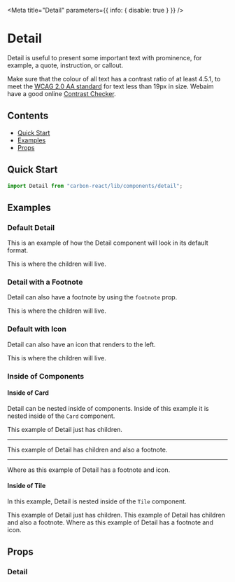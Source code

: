 


<Meta title="Detail" parameters={{ info: { disable: true } }} />

# Detail

Detail is useful to present some important text with prominence, for example, a quote, instruction, or callout.

Make sure that the colour of all text has a contrast ratio of at least 4.5.1,
to meet the [WCAG 2.0 AA standard](https://www.w3.org/TR/UNDERSTANDING-WCAG20/visual-audio-contrast-contrast.html "WCAG 2.0 AA standard")
for text less than 19px in size. Webaim have a good online [Contrast Checker](http://webaim.org/resources/contrastchecker/ "Contrast Checker").

## Contents

- [Quick Start](#quick-start)
- [Examples](#examples)
- [Props](#props)

## Quick Start

```javascript
import Detail from "carbon-react/lib/components/detail";
```

## Examples

### Default Detail

This is an example of how the Detail component will look in its default format.

<Canvas>
  <Story name="default">
    <Detail>This is where the children will live.</Detail>
  </Story>
</Canvas>

### Detail with a Footnote

Detail can also have a footnote by using the `footnote` prop.

<Canvas>
  <Story name="with Footnote">
    <Detail footnote="This is a footnote.">
      This is where the children will live.
    </Detail>
  </Story>
</Canvas>

### Default with Icon

Detail can also have an icon that renders to the left.

<Canvas>
  <Story name="with icon">
    <Detail icon="bin" footnote="This is a footnote">
      This is where the children will live.
    </Detail>
  </Story>
</Canvas>

### Inside of Components

#### Inside of Card

Detail can be nested inside of components. Inside of this example it is nested inside of the `Card` component.

<Canvas>
  <Story name="inside of card">
    <Card cardWidth="300px">
      <Box pt="16px">
        <Detail>This example of Detail just has children.</Detail>
      </Box>
      <Hr />
      <Box pt="8px">
        <Detail footnote="This is a footnote">
          This example of Detail has children and also a footnote.
        </Detail>
      </Box>
      <Hr />
      <Box pb="16px">
        <Detail icon="settings" footnote="This is a footnote">
          Where as this example of Detail has a footnote and icon.
        </Detail>
      </Box>
    </Card>
  </Story>
</Canvas>

#### Inside of Tile

In this example, Detail is nested inside of the `Tile` component.

<Canvas>
  <Story name="inside of tile">
    <Tile width="60%">
      <Box pt="16px">
        <Detail>This example of Detail just has children.</Detail>
      </Box>
      <Box pt="8px">
        <Detail footnote="This is a footnote">
          This example of Detail has children and also a footnote.
        </Detail>
      </Box>
      <Box pb="16px">
        <Detail icon="settings" footnote="This is a footnote">
          Where as this example of Detail has a footnote and icon.
        </Detail>
      </Box>
    </Tile>
  </Story>
</Canvas>

## Props

### Detail

<StyledSystemProps of={Detail} noHeader margin />
